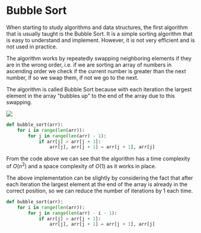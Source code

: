
# Bubble Sort

When starting to study algorithms and data structures, the first algorithm that is usually taught is the Bubble Sort.
It is a simple sorting algorithm that is easy to understand and implement. However, it is not very efficient and is not
used in practice.

The algorithm works by repeatedly swapping neighboring elements if they are in the wrong order, i.e. if we are sorting
an array of numbers in ascending order we check if the current number is greater than the next number, if so we swap
them, if not we go to the next.

The algorithm is called Bubble Sort because with each iteration the largest element in the array "bubbles up" to the end
of the array due to this swapping.

<Image src="/compSci/bubbleSort.gif" width={400}
       caption="Visualization of the bubble sort algorithm."
/>

```python
def bubble_sort(arr):
    for i in range(len(arr)):
        for j in range(len(arr) - 1):
            if arr[j] > arr[j + 1]:
                arr[j], arr[j + 1] = arr[j + 1], arr[j]
```

From the code above we can see that the algorithm has a time complexity of $O(n^2)$ and a space complexity of $O(1)$ as
it works in place.

The above implementation can be slightly by considering the fact that after each iteration the largest element at the
end of the array is already in the correct position, so we can reduce the number of iterations by 1 each time.

```python
def bubble_sort(arr):
    for i in range(len(arr)):
        for j in range(len(arr) - i - 1):
            if arr[j] > arr[j + 1]:
                arr[j], arr[j + 1] = arr[j + 1], arr[j]
```

